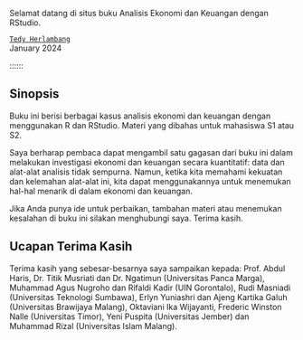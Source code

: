 
Selamat datang di situs buku Analisis Ekonomi dan Keuangan dengan RStudio.

::: byline
[`Tedy Herlambang`](https://bangtedy.github.io)\
January 2024
:::

::::::

## Sinopsis {.unnumbered}

Buku ini berisi berbagai kasus analisis ekonomi dan keuangan dengan menggunakan R dan RStudio. Materi yang dibahas untuk mahasiswa S1 atau S2.

Saya berharap pembaca dapat mengambil satu gagasan dari buku ini dalam melakukan investigasi ekonomi dan keuangan secara kuantitatif: data dan alat-alat analisis tidak sempurna. Namun, ketika kita memahami kekuatan dan kelemahan alat-alat ini, kita dapat menggunakannya untuk menemukan hal-hal menarik di dalam ekonomi dan keuangan.

Jika Anda punya ide untuk perbaikan, tambahan materi atau menemukan kesalahan di buku ini silakan menghubungi saya.
Terima kasih.

## Ucapan Terima Kasih {.unnumbered}

Terima kasih yang sebesar-besarnya saya sampaikan kepada: Prof. Abdul Haris, Dr. Titik Musriati dan Dr. Ngatimun (Universitas Panca Marga), Muhammad Agus Nugroho dan Rifaldi Kadir (UIN Gorontalo), Rudi Masniadi (Universitas Teknologi Sumbawa), Erlyn Yuniashri dan Ajeng Kartika Galuh (Universitas Brawijaya Malang), Oktaviani Ika Wijayanti, Frederic Winston Nalle (Universitas Timor), Yeni Puspita (Universitas Jember) dan Muhammad Rizal (Universitas Islam Malang).

```{=tex}
\begin{flushright}
Tedy Herlambang \\
UPM \\
4 Januari 2024
\end{flushright}
```
